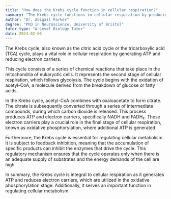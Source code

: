 ```yaml
---
title: "How does the Krebs cycle function in cellular respiration?"
summary: "The Krebs cycle functions in cellular respiration by producing ATP and reducing electron carriers."
author: "Dr. Abigail Parker"
degree: "PhD in Neuroscience, University of Bristol"
tutor_type: "A-Level Biology Tutor"
date: 2024-02-05
---
```


The Krebs cycle, also known as the citric acid cycle or the tricarboxylic acid (TCA) cycle, plays a vital role in cellular respiration by generating ATP and reducing electron carriers.

This cycle consists of a series of chemical reactions that take place in the mitochondria of eukaryotic cells. It represents the second stage of cellular respiration, which follows glycolysis. The cycle begins with the oxidation of acetyl-CoA, a molecule derived from the breakdown of glucose or fatty acids.

In the Krebs cycle, acetyl-CoA combines with oxaloacetate to form citrate. The citrate is subsequently converted through a series of intermediate compounds, during which carbon dioxide is released. This process produces ATP and electron carriers, specifically NADH and FADH₂. These electron carriers play a crucial role in the final stage of cellular respiration, known as oxidative phosphorylation, where additional ATP is generated.

Furthermore, the Krebs cycle is essential for regulating cellular metabolism. It is subject to feedback inhibition, meaning that the accumulation of specific products can inhibit the enzymes that drive the cycle. This regulatory mechanism ensures that the cycle operates only when there is an adequate supply of substrates and the energy demands of the cell are high.

In summary, the Krebs cycle is integral to cellular respiration as it generates ATP and reduces electron carriers, which are utilized in the oxidative phosphorylation stage. Additionally, it serves an important function in regulating cellular metabolism.
    